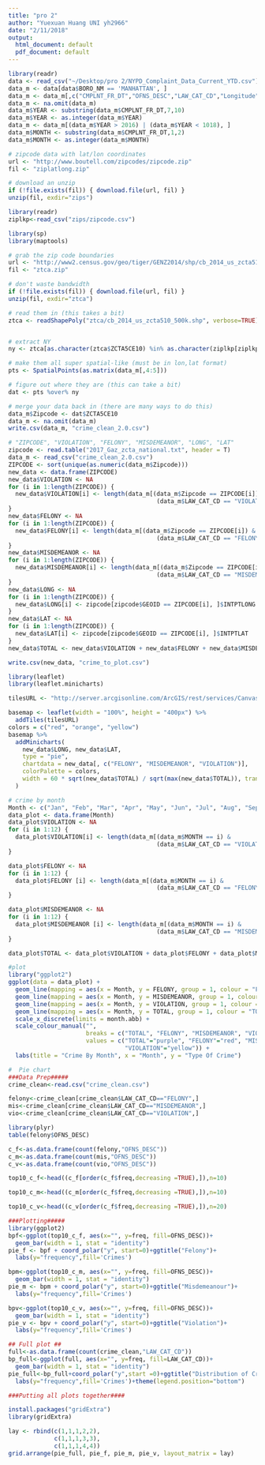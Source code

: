 ```yaml
---
title: "pro 2"
author: "Yuexuan Huang UNI yh2966"
date: "2/11/2018"
output:
  html_document: default
  pdf_document: default
---
```


```r
library(readr)
data <- read_csv("~/Desktop/pro 2/NYPD_Complaint_Data_Current_YTD.csv")
data_m <- data[data$BORO_NM == 'MANHATTAN', ]
data_m <- data_m[,c("CMPLNT_FR_DT","OFNS_DESC","LAW_CAT_CD","Longitude","Latitude")]
data_m <- na.omit(data_m)
data_m$YEAR <- substring(data_m$CMPLNT_FR_DT,7,10)
data_m$YEAR <- as.integer(data_m$YEAR)
data_m <- data_m[(data_m$YEAR > 2016) | (data_m$YEAR < 1018), ]
data_m$MONTH <- substring(data_m$CMPLNT_FR_DT,1,2)
data_m$MONTH <- as.integer(data_m$MONTH)
```


```r
# zipcode data with lat/lon coordinates
url <- "http://www.boutell.com/zipcodes/zipcode.zip"
fil <- "ziplatlong.zip"

# download an unzip
if (!file.exists(fil)) { download.file(url, fil) }
unzip(fil, exdir="zips")

library(readr)
ziplkp<-read_csv("zips/zipcode.csv")

library(sp)
library(maptools)

# grab the zip code boundaries
url <- "http://www2.census.gov/geo/tiger/GENZ2014/shp/cb_2014_us_zcta510_500k.zip"
fil <- "ztca.zip"

# don't waste bandwidth
if (!file.exists(fil)) { download.file(url, fil) }
unzip(fil, exdir="ztca")

# read them in (this takes a bit)
ztca <- readShapePoly("ztca/cb_2014_us_zcta510_500k.shp", verbose=TRUE)


# extract NY
ny <- ztca[as.character(ztca$ZCTA5CE10) %in% as.character(ziplkp[ziplkp$state=="NY",]$zip),]

# make them all super spatial-like (must be in lon,lat format)
pts <- SpatialPoints(as.matrix(data_m[,4:5]))

# figure out where they are (this can take a bit)
dat <- pts %over% ny

# merge your data back in (there are many ways to do this)
data_m$Zipcode <- dat$ZCTA5CE10
data_m <- na.omit(data_m)
write.csv(data_m, "crime_clean_2.0.csv")
```

```R
# "ZIPCODE", "VIOLATION", "FELONY", "MISDEMEANOR", "LONG", "LAT"
zipcode <- read.table("2017_Gaz_zcta_national.txt", header = T)
data_m <- read_csv("crime_clean_2.0.csv")
ZIPCODE <- sort(unique(as.numeric(data_m$Zipcode)))
new_data <- data.frame(ZIPCODE)
new_data$VIOLATION <- NA
for (i in 1:length(ZIPCODE)) {
  new_data$VIOLATION[i] <- length(data_m[(data_m$Zipcode == ZIPCODE[i]) & 
                                          (data_m$LAW_CAT_CD == "VIOLATION"), ]$Zipcode)
}
new_data$FELONY <- NA
for (i in 1:length(ZIPCODE)) {
  new_data$FELONY[i] <- length(data_m[(data_m$Zipcode == ZIPCODE[i]) & 
                                          (data_m$LAW_CAT_CD == "FELONY"), ]$Zipcode)
}
new_data$MISDEMEANOR <- NA
for (i in 1:length(ZIPCODE)) {
  new_data$MISDEMEANOR[i] <- length(data_m[(data_m$Zipcode == ZIPCODE[i]) & 
                                          (data_m$LAW_CAT_CD == "MISDEMEANOR"), ]$Zipcode)
}
new_data$LONG <- NA
for (i in 1:length(ZIPCODE)) {
  new_data$LONG[i] <- zipcode[zipcode$GEOID == ZIPCODE[i], ]$INTPTLONG
}
new_data$LAT <- NA
for (i in 1:length(ZIPCODE)) {
  new_data$LAT[i] <- zipcode[zipcode$GEOID == ZIPCODE[i], ]$INTPTLAT
}
new_data$TOTAL <- new_data$VIOLATION + new_data$FELONY + new_data$MISDEMEANOR

write.csv(new_data, "crime_to_plot.csv")
```

```R
library(leaflet)
library(leaflet.minicharts)

tilesURL <- "http://server.arcgisonline.com/ArcGIS/rest/services/Canvas/World_Light_Gray_Base/MapServer/tile/{z}/{y}/{x}"

basemap <- leaflet(width = "100%", height = "400px") %>%
  addTiles(tilesURL)
colors = c("red", "orange", "yellow")
basemap %>%
  addMinicharts(
    new_data$LONG, new_data$LAT,
    type = "pie",
    chartdata = new_data[, c("FELONY", "MISDEMEANOR", "VIOLATION")], 
    colorPalette = colors, 
    width = 60 * sqrt(new_data$TOTAL) / sqrt(max(new_data$TOTAL)), transitionTime = 0
  )
```

```R
# crime by month
Month <- c("Jan", "Feb", "Mar", "Apr", "May", "Jun", "Jul", "Aug", "Sep", "Oct", "Nov", "Dec")
data_plot <- data.frame(Month)
data_plot$VIOLATION <- NA
for (i in 1:12) {
  data_plot$VIOLATION[i] <- length(data_m[(data_m$MONTH == i) & 
                                          (data_m$LAW_CAT_CD == "VIOLATION"), ]$Zipcode)
}

data_plot$FELONY <- NA
for (i in 1:12) {
  data_plot$FELONY [i] <- length(data_m[(data_m$MONTH == i) & 
                                          (data_m$LAW_CAT_CD == "FELONY"), ]$Zipcode)
}

data_plot$MISDEMEANOR <- NA
for (i in 1:12) {
  data_plot$MISDEMEANOR [i] <- length(data_m[(data_m$MONTH == i) & 
                                          (data_m$LAW_CAT_CD == "MISDEMEANOR"), ]$Zipcode)
}

data_plot$TOTAL <- data_plot$VIOLATION + data_plot$FELONY + data_plot$MISDEMEANOR

#plot
library("ggplot2")
ggplot(data = data_plot) +
  geom_line(mapping = aes(x = Month, y = FELONY, group = 1, colour = "FELONY")) +
  geom_line(mapping = aes(x = Month, y = MISDEMEANOR, group = 1, colour = "MISDEMEANOR")) +
  geom_line(mapping = aes(x = Month, y = VIOLATION, group = 1, colour = "VIOLATION")) +
  geom_line(mapping = aes(x = Month, y = TOTAL, group = 1, colour = "TOTAL")) +
  scale_x_discrete(limits = month.abb) +
  scale_colour_manual("", 
                      breaks = c("TOTAL", "FELONY", "MISDEMEANOR", "VIOLATION"),
                      values = c("TOTAL"="purple", "FELONY"="red", "MISDEMEANOR"="orange", 
                                 "VIOLATION"="yellow")) +
  labs(title = "Crime By Month", x = "Month", y = "Type Of Crime")
```

```R
#  Pie chart
###Data Prep#####
crime_clean<-read.csv("crime_clean.csv")

felony<-crime_clean[crime_clean$LAW_CAT_CD=="FELONY",]
mis<-crime_clean[crime_clean$LAW_CAT_CD=="MISDEMEANOR",]
vio<-crime_clean[crime_clean$LAW_CAT_CD=="VIOLATION",]

library(plyr)
table(felony$OFNS_DESC)

c_f<-as.data.frame(count(felony,"OFNS_DESC"))
c_m<-as.data.frame(count(mis,"OFNS_DESC"))
c_v<-as.data.frame(count(vio,"OFNS_DESC"))

top10_c_f<-head((c_f[order(c_f$freq,decreasing =TRUE),]),n=10)

top10_c_m<-head((c_m[order(c_f$freq,decreasing =TRUE),]),n=10)

top10_c_v<-head((c_v[order(c_f$freq,decreasing =TRUE),]),n=20)

###Plotting#####
library(ggplot2)
bpf<-ggplot(top10_c_f, aes(x="", y=freq, fill=OFNS_DESC))+
  geom_bar(width = 1, stat = "identity")
pie_f <- bpf + coord_polar("y", start=0)+ggtitle("Felony")+
  labs(y="frequency",fill='Crimes')

bpm<-ggplot(top10_c_m, aes(x="", y=freq, fill=OFNS_DESC))+
  geom_bar(width = 1, stat = "identity")
pie_m <- bpm + coord_polar("y", start=0)+ggtitle("Misdemeanour")+
  labs(y="frequency",fill='Crimes')

bpv<-ggplot(top10_c_v, aes(x="", y=freq, fill=OFNS_DESC))+
  geom_bar(width = 1, stat = "identity")
pie_v <- bpv + coord_polar("y", start=0)+ggtitle("Violation")+
  labs(y="frequency",fill='Crimes')

## Full plot ##
full<-as.data.frame(count(crime_clean,"LAW_CAT_CD"))
bp_full<-ggplot(full, aes(x="", y=freq, fill=LAW_CAT_CD))+
  geom_bar(width = 1, stat = "identity")
pie_full<-bp_full+coord_polar("y",start =0)+ggtitle("Distribution of Crimes by Law categorization")+
  labs(y="frequency",fill='Crimes')+theme(legend.position="bottom")

###Putting all plots together####

install.packages("gridExtra")
library(gridExtra)

lay <- rbind(c(1,1,1,2,2),
             c(1,1,1,3,3),
             c(1,1,1,4,4))
grid.arrange(pie_full, pie_f, pie_m, pie_v, layout_matrix = lay)

```










